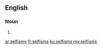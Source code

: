 ==English==

===Noun===
{{head|en|plural}}

# {{plural of|selfism|lang=en|nocat=1}}

[[ar:selfisms]]
[[fr:selfisms]]
[[ku:selfisms]]
[[my:selfisms]]